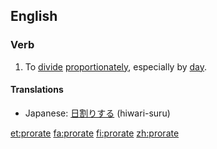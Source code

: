 ==English==

===Verb===
{{en-verb|prorat|ing}}

# To [[divide]] [[proportionately]], especially by [[day]].

====Translations====
{{trans-top|divide proportionately}}
{{trans-mid}}
*Japanese: [[日割りする]] (hiwari-suru)
{{trans-bottom}}

[[et:prorate]]
[[fa:prorate]]
[[fi:prorate]]
[[zh:prorate]]